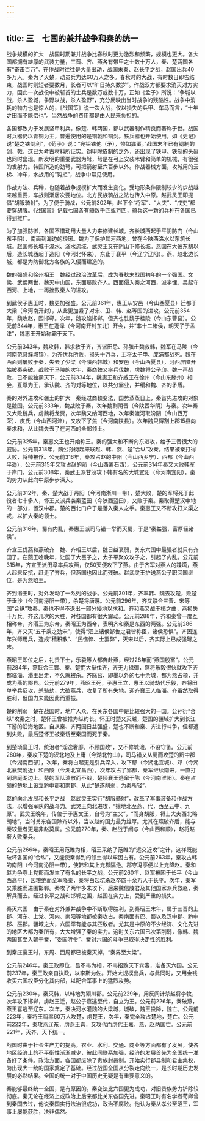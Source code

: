 ```yaml
---
---
---
```

title: 三　七国的兼并战争和秦的统一
---




战争规模的扩大　战国时期兼并战争比春秋时更为激烈和频繁，规模也更大。各大国都拥有雄厚的武装力量，三晋、齐、燕各有带甲之士数十万人，秦、楚两国各有“奋击百万”。在作战时往往是大量出动，战国末秦、赵长平之战，赵国出兵40多万人。秦为了灭楚，动员兵力达60万人之多。春秋时的大战，有时数日即告结束，战国时则短者要数月，长者可以“旷日持久数岁”。作战双方都要求消灭对方实力，因此一次战役中被斩首的士兵是数万或数十万，正如《孟子》所说：“争城以战，杀人盈城，争野以战，杀人盈野”，充分反映出当时战争的残酷性。战争中消耗的物力也是惊人的，《战国策》说一次大战，仅以损失的兵甲、车马而言，“十年之田而不能偿也”。当然战争的费用都是由人民来负担的。

各国都致力于发展坚甲利兵。像楚、韩两国，都以武器制作精良而著称于世。战国时兵器仍以青铜为主，普遍使用的是铜戟和铜剑。铁兵器也开始使用，如《史记》说“楚之铁剑利”，《荀子》说：“宛钜铁他（矛），惨如蠭虿。”战国末年已有钢制的剑、戟，这已为考古材料所证实。铠甲除皮制的之外，还出现了铁甲。铁制的头盔也同时出现。新发明的重要武器为弩，弩是在弓上安装木臂和简单的机械，有很强的发射力。韩国所造的劲弩，可把箭射至六百步以外。作战器械方面，攻城用的云梯、冲车，水战用的“钩拒”，战争中常见使用。

作战方法、兵种，也随着战争规模扩大而发生变化。受地形条件限制较少的步战越来越重要，车战则渐居次要地位。北方民族骑战之法也传入中原。赵武灵王即提倡“胡服骑射”。为了便于骑战，公元前302年，赵下令“将军”、“大夫”、“戍吏”都要穿胡服。《战国策》记载七国各有骑数千匹或万匹，骑兵这一新的兵种在各国已得到推广。

为了加强防御，各国不惜动用大量人力来修建长城。齐长城西起于平阴防门（今山东平阴），南面到海边的琅琊。魏为了保护其河西地，曾在今陕西洛水以东筑长城。赵国修长城于漳水、滏水流域，武灵王又在阴山下修长城。燕国在大破东胡以后，造长城西起于造阳（今河北怀来），东止于襄平（今辽宁辽阳）。燕、赵北边长城，都是为防御北方各族的入侵而建造的。

魏的强盛和徐州相王　魏经过政治改革后，成为春秋末战国初年的一个强国。文侯、武侯两世，魏灭中山国，东面屡败齐人。西面侵入秦之河西，派李悝、吴起守西河、上地，一再挫败秦人的进攻。

到武侯子惠王时，魏更加强盛。公元前361年，惠王从安邑（今山西夏县）迁都于大梁（今河南开封），从此更加紧了对宋、卫、韩、赵等国的进攻。公元前354年，魏攻赵，围邯郸。次年，魏攻陷邯郸，但齐也胜魏于桂陵（今山东曹县）。公元前344年，惠王在逢泽（今河南开封东北）开会，并“率十二诸侯，朝天子于孟津”，魏惠王开始称霸于天下。

公元前343年，魏攻韩，韩求救于齐，齐派田忌、孙膑击魏救韩，魏军在马陵（今河南范县濮城镇），为齐伏兵所败，损失十万兵，主将太子申、庞涓都战死。魏在西面则屡败于秦，失去了少梁（今陕西韩城）和安邑（今山西夏县），河西屏障开始被秦突破。战败于马陵的次年，秦商鞅又率兵伐魏，虏魏将公子卬。魏一再战败，已不能独霸天下，公元前334年，魏惠王和齐威王在徐州（今山东滕州）相会，互尊为王，承认魏、齐的对等地位，以共分霸业，并缓和魏、齐的矛盾。

秦的对外进攻和疆土的扩大　秦经过商鞅变法，国势蒸蒸日上，秦首先进攻的对象是魏国。公元前333年，魏战败于秦，次年魏割阴晋（今陕西华阴）与秦。次年秦又大败魏兵，虏魏将龙贾，次年魏又纳河西地，次年秦渡河取汾阴（今山西万荣）、皮氏（今山西河津），又攻下了焦（今河南陕县）。次年魏只得割上郡15县向秦求和，从此魏失去了在河西的全部领土。

公元前325年，秦惠文王也开始称王。秦的强大和不断向东进攻，给予三晋很大的威胁。公元前318年，魏公孙衍起来联赵、韩、燕、楚“合纵”攻秦。结果被秦打得大败，将帅被俘。公元前316年，秦攻占赵的中阳（今山西乡宁）、西都（今山西平遥），公元前315年又攻占赵的蔺（今山西离石西）。公元前314年秦又大败韩军于岸门。公元前308年，秦武王派甘茂攻下韩有名的大城宜阳（今河南宜阳），秦的势力从此向中原步步深入。

公元前312年，秦、楚大战于丹阳（今河南淅川一带），楚大败，楚的军将死于此役者七十多人，怀王又派兵袭秦蓝田（今陕西蓝田），又败于秦。秦取得楚汉中地的一部分，置汉中郡。楚的西北门户于是落入秦人之手。秦惠王又不断攻打义渠之戎，以扩大秦的领土。

公元前316年，蜀有内乱，秦惠王派司马错一举而灭蜀，于是“秦益强，富厚轻诸侯”。

齐宣王伐燕和燕破齐　魏、齐相王以后，魏日益衰弱，关东六国中最强者就只有齐国了。在燕王哙晚年，让国于大臣子之，太子平聚众攻子之，引起了内乱。公元前315年，齐宣王派田章率兵攻燕，仅50天便攻下了燕。由于齐军对燕人的蹂躏，燕人起来反抗，赶走了齐兵，但燕国也因此而残破。赵武灵王护送燕公子职回国继位，是为燕昭王。

齐到湣王时，对外发动了一系列的战争。公元前301年，齐率韩、魏去攻楚，败楚于垂沙（今河南泌阳一带），杀楚将唐蔑。公元前296年，齐又联合三晋、宋等国“合纵”攻秦，秦也不得不退出一部分侵地以求和。齐和燕又战于桓之曲，燕损失十万兵。齐这几次的大胜，对各国都有很大震动。公元前288年，齐和秦曾一度互相称帝，齐湣王为东帝，秦昭王为西帝，表明齐和秦是东西的两强。公元前286年，齐又灭“五千乘之劲宋”，使得“泗上诸侯邹鲁之君皆称臣，诸侯恐惧”。齐因连年兴师用兵，造成“穑积散”、“民憔悴、士罢弊”，灭宋以后，齐实际上已成强弩之末。

燕昭王即位之后，礼贤下士，乐毅等人都奔赴燕，经过28年而“燕国殷富”。公元前284年，燕联合三晋、秦、楚而大举伐齐，齐无力抵御，燕将乐毅很快就攻下齐都临淄，湣王出走，不久就被杀。齐除莒、即墨以外的七十余城，都为燕占领，并成为燕的郡县。公元前279年，燕昭王死，子惠王立，惠王以骑劫代乐毅，齐将田单举兵反攻，杀骑劫，大破燕兵，收复了所有失地，迎齐襄王人临淄。齐虽然取得胜利，但国力未能因此而重振。

楚的削弱　楚在战国时，地广人众，在关东各国中是比较强大的一国。公孙衍“合纵”攻秦之时，楚怀王曾被推为纵约长。怀王时楚又灭越，楚国的疆域扩大到长江下游的沿海地区。自从秦、齐两国日益强盛，楚也不断和秦、齐进行斗争，但都遭到失败，最后楚怀王被秦诱至秦国而死于秦。

到楚顷襄王时，统治者“淫逸奢靡，不顾国政”，又不修城池，不设守备。公元前280年，秦攻下楚的汉北地及上庸（今湖北竹山），司马错又从蜀而攻楚的黔中郡（今湖南西部），次年，秦将白起更是引兵深入，攻下鄢（今湖北宜城）、邓（今湖北襄樊附近）和西陵（今湖北宜昌西），次年攻占了郢都，秦军继续南进，一直打到洞庭湖边上。楚的军队溃散而不战，楚顷襄王逃窜于陈（今河南淮阳）。秦在占领的楚地上设立黔中郡和南郡，从此“楚遂削弱，为秦所轻”。

赵的向北发展和长平之战　赵武灵王实行“胡服骑射”，改革了军事装备和作战方法，以增强军队的战斗力。武灵王向北进攻，“攘地北至燕、代，西至云中、九原”。武灵王晚年，传位于子惠文王，自号为“主父”，“而身胡服，将士大夫西北略胡地”。当时关东各国除齐以外，当以赵的国力最为雄厚。尤其在燕破齐后，能与秦较量者更是非赵莫属。公元前270年，秦、赵战于阏与（今山西和顺），赵将赵奢大败秦兵。

公元前266年，秦昭王用范雎为相，昭王采纳了范雎的“远交近攻”之计，这样既能破坏各国的“合纵”，又能使秦得到的领土得以牢固占有。公元前263年，秦攻占韩的南阳（今河南沁阳一带），使韩和其上党郡隔绝。郡守冯亭便以上党降赵。秦和赵为争夺上党郡而发生了有名的长平之战。公元前260年，赵军被困于长平（今山西高平），因粮绝而全军降秦，秦将白起坑杀赵卒四十余万人于长平。次年，秦军又乘胜而进围邯郸。秦攻了两年多未攻下，后来魏信陵君及其他国家派兵救赵，秦解兵而去。经过长平之战和邯郸之围，赵国在实力上，受到严重的损失。

秦灭六国　由于秦在对外兼并战争中不断取得胜利，到秦昭王末年，属于三晋的上郡、河东、上党、河内、南阳等地都被秦攻占。秦南面有巴、蜀以及汉中郡、黔中郡、巫郡。疆域之大，六国罕有能与其匹敌者。尤其是中原的不少经济、文化先进的地区大都为秦所有，大大增强了秦的实力。这时关东六国已次第削弱，像韩、魏两国甚至入朝于秦，“委国听令”。秦对六国的斗争已取得决定性的胜利。

到秦庄襄王时，东周、西周都已被秦灭掉，“秦界至大梁”。

公元前246年，秦王政即位，吕不韦为相，不韦招致天下宾客，准备灭六国。公元前237年，秦王政亲自执政，以李斯为佐。开始大规模出兵，与此同时，又用金钱收买六国权臣分化其内部，以配合军事上的猛烈攻势。

公元前230年，秦灭韩，以韩地为颍川郡。公元前229年，用反间计杀赵将李牧，次年攻下邯郸，虏赵王迁，赵公子嘉逃至代，自立为王。公元前226年，秦破燕，燕王喜逃至辽东。次年，秦决河水灌魏的大梁城，城破，魏王投降，魏亡。公元前223年，秦将王翦率60万人攻楚，虏楚王，次年，秦完全攻占楚地，楚亡。公元前222年，秦攻燕辽东，虏燕王喜，又攻代而虏代王嘉，燕、赵两国亡。公元前221年，灭齐，天下统一。

战国时由于社会生产力的提高，农业、水利、交通、商业等方面都有了发展，使各地区经济上的不平衡性渐渐减少，彼此间联系加强，经济的发展首先为全国统一准备好了条件。政治方面，各国都废除了贵族封邑制，开始实行郡县制和君主集权，为出现大一统的国家奠定了基础。经过战国全国从分裂走向统一，是长时期历史发展的必然结果。全国的统一对于中国历史无疑是有重要意义的。

秦能够最终统一全国，是有原因的。秦变法比六国更为成功，对旧贵族势力铲除较彻底。秦无论在经济上或政治上后来都比关东各国先进。秦昭王时有名学者荀卿曾到秦国去过，他说秦国实行法治很成功，政治不腐败。他认为秦从孝公至昭王，军事上屡能获胜，决非偶然。